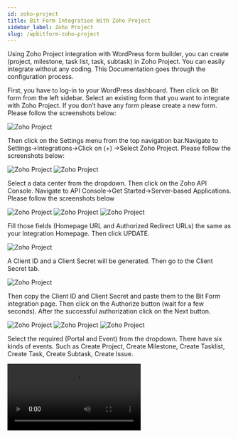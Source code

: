 ```yaml
---
id: zoho-project
title: Bit Form Integration With Zoho Project 
sidebar_label: Zoho Project
slug: /wpbitform-zoho-project
---
```


Using Zoho Project integration with WordPress form builder, you can create (project, milestone, task list, task, subtask) in Zoho Project. You can easily integrate without any coding. This Documentation goes through the configuration process. 

First, you have to log-in to your WordPress dashboard. Then click on Bit form from the left sidebar. Select an existing form that you want to integrate with Zoho Project. If you don’t have any form please create a new form. Please follow the screenshots below:

<Image src="Zoho Project/1.create_form" alt="Zoho Project" w="1020" h="400" />

Then click on the Settings menu from the top navigation bar.Navigate to Settings->Integrations->Click on (+) ->Select Zoho Project. Please follow the screenshots below:

<Image src="Zoho Project/2.Homepage" alt="Zoho Project" w="1020" h="400" />

<Image src="Zoho Project/3.Bit-Form-to-Zoho-Project-integration-select" alt="Zoho Project" w="1020" h="400" />

Select a data center from the dropdown. Then click on the Zoho API Console. Navigate to API Console->Get Started->Server-based Applications. Please follow the screenshots below

<Image src="Zoho Project/4.Bit-Form-to-Zoho-Project-api-console" alt="Zoho Project" w="1020" h="400" />

<Image src="Zoho Project/5.GetStarted" alt="Zoho Project" w="1020" h="400" />

<Image src="Zoho Project/6.api-console-server-based"  alt="Zoho Project" w="1020" h="400" />

Fill those fields (Homepage URL and Authorized Redirect URLs) the same as your Integration Homepage. Then click UPDATE.

<Image src="Zoho Project/7.Bit-Form-to-Zoho-Project-client-details"  alt="Zoho Project" w="1020" h="400" />

A Client ID and a Client Secret will be generated. Then go to the Client Secret tab.

<Image src="Zoho Project/8.Bit-Form-to-Zoho-Project-client-secret"  alt="Zoho Project" w="1020" h="400" />

Then copy the Client ID and Client Secret and paste them to the Bit Form integration page. Then click on the Authorize button (wait for a few seconds). After the successful authorization click on the Next button.

<Image src="Zoho Project/9.Bit-Form-to-Zoho-Project-integration-homepage"  alt="Zoho Project" w="1020" h="400" />

<Image src="Zoho Project/10.Bit-Form-to-Zoho-Project-select"  alt="Zoho Project" w="1020" h="400" />

<Image src="Zoho Project/11.Bit-Form-to-Zoho-Project-integration-authorization"  alt="Zoho Project" w="1020" h="400" />

Select the required (Portal and Event) from the dropdown. There have six kinds of events. Such as Create Project, Create Milestone, Create Tasklist, Create Task, Create Subtask, Create Issue.  

<Video src="12.Bit-Form-to-Zoho-project-field-map" alt="Zoho Project" w="1020" h="400" />

Event->

1.Create Project: Select the Create Project event from the dropdown. Then map the mandatory field. Map all the needed fields to the corresponding fields in your form. To map more fields, click on the (+). The form fields that are relevant to the selected field would be listed in the drop-down under Bit Forms.

 - Project Actions:

 - Project Owner-> By selecting this option you can add a project owner to your project. It’s mandatory to select a project owner for creating a project in the Zoho project.

 - Notice: Do not assign project owners as project users.

 - Task Layout-> Select a layout for your project. It’s a mandatory action.
 - Project Access-> By selecting this option you can change the access control of your project. There are two types of project access. One is Private and the other one is Public. Set the project access to Private if you want the project can be accessed only by the project users in the selected project. If you set it to the Public, the project will be followed and viewed by all the portal users.

 - Project User-> You can assign users for your project.

 - Group Name-> You can assign a group for your project.

 - Project Tags->  You can assign tags name with your project.

2. Create Milestone: Select the Create Milestone event from the dropdown. Then select a project from the dropdown if you had already an existing project. If you don’t have any existing projects, you have to create a new project. To create a new project please follow the above create project actions.

Then map the mandatory field. Map all the needed fields to the corresponding fields in your form. To map more fields, click on the (+). The form fields that are relevant to the selected field would be listed in the drop-down under Bit Forms.

Milestone Actions:

 - Milestone Owner-> By selecting this option you can add a milestone owner to your project. It’s mandatory to select a milestone owner for creating a milestone in your project.

 - Milestone Flag-> Add a Milestone Flag for your milestone. There are two types of milestone flag. One is External and the other is Internal. External milestone will be visible to both the client and project users. Internal milestone will be visible only to the project users. It’s a mandatory action.

 - Milestone Tags-> Add a tag for milestone. 

3. Create Tasklist-> Select the Create Tasklist event from the dropdown. Then select a project from the dropdown if you have already an existing project. If you don’t have any existing projects, you have to create a new project. To create a new project please follow the above create project actions.

You can also assign a tasklist under a milestone. For this, you have to select a milestone from the dropdown if you had already existing milestone. If you don’t have any existing milestones, you have to create a new milestone. To create a new milestone please follow the above create milestone actions.

Then map the mandatory field. Map all the needed fields to the corresponding fields in your form. To map more fields, click on the (+). The form fields that are relevant to the selected field would be listed in the drop-down under Bit Forms.

Tasklist Actions:

 - Tasklist Flag-> Add a Tasklist Flag for your milestone. There are two types of tasklist flags. One is External and the other is Internal. The external tasklist will be visible to both the client and project users. The internal tasklist will be visible only to the project users. It’s a mandatory action.

 - Tasklist Tag->  Add  tags for tasklist. 

4. Create Task-> Select the Create Task event from the dropdown. Then select a project from the dropdown if you had already existing project. If you don’t have any existing projects, you have to create a new project. To create a new project please follow the above Create Project actions.

You can also assign a task under a milestone. For this, you have to select a milestone from the dropdown if you had already existing milestone. If you don’t have any existing milestones, you have to create a new milestone. To create a new milestone please follow the above Create Milestone actions.

You can also assign a task under a tasklist. For this, at first, you have to select a tasklist flag. Then you have to select a tasklist if you had already existing tasklist. If you don’t have any existing tasklist, you have to create a new tasklist. To create a new tasklist please follow the above Create Tasklist actions.

Then map the mandatory field. Map all the needed fields to the corresponding fields in your form. To map more fields, click on the (+). The form fields that are relevant to the selected field would be listed in the drop-down under Bit Forms.

Task Actions:

 - Task Owner-> Add a Task Owner by selecting this action. It’s a mandatory action.

 - Task Attachments-> Add attachments for task.

 - Task Time log-> 
   Select Date: 
   Billing Status:
   Enter Hours:
   Set Start & End Time:
   User:
   Notes:       
 - Task Recurrence-> You can create a task and recreate it anytime using the Recurring functionality in Zoho Projects. When the same set of tasks are repeated after a couple of days, months and year, you can set it as a recurring task so that it automatically gets recreated after a designated period of time. You can set recurring details for a task while creating or editing a task.
 - Task Remainder-> Working on multiple tasks can be tedious and you can lose track of your work. Task reminders can help you stay on top of your work by sending timely emails. With task reminders in Zoho Projects, you don’t miss a single task.
   Daily: The reminder mail will be sent to task owners daily till the due date.
   On due date:A reminder mail will be sent to the specified users on or before the due date.
   Day(s) before due date:A reminder mail will be sent before the due date based on the day(s) specified.
 - Task Tags-> Add tags with task. 

5. Create Subtask-> Select the Create Subtask event from the dropdown. Then select a project from the dropdown if you had already existed project. If you don’t have any existing projects, you have to create a new project. To create a new project please follow the above Create Project actions.

To create a subtask you have to select a task from the dropdown if you had already existed task. If you don’t have any existing tasks, you have to create a new task. To create a new task please follow the above Create Task actions.

You can also assign a subtask under a task milestone. For this, you have to select a milestone from the dropdown if you had already existed milestone. If you don’t have any existing milestones, you have to create a new milestone. To create a new milestone please follow the above Create Milestone actions.

 - You can also assign a subtask under the task of tasklist. For this, at first, you have to select a tasklist flag. There are two types of tasklist flags. One is External and the other is Internal. When you select External if any task remains under this flag all task list will be shown in the below dropdown. Then you have to select a task list if you had already existed tasklist. If you don’t have any existing tasklist, you have to create a new tasklist. To create a new tasklist please follow the above Create Tasklist actions.

 - Then map the mandatory field. Map all the needed fields to the corresponding fields in your form. To map more fields, click on the (+). The form fields that are relevant to the selected field would be listed in the drop-down under Bit Forms.

Subtask Actions:

 - Subtask Owner-> Add a Subtask Owner by selecting this action. It’s a mandatory action.

 - Subtask Attachments-> Add assignments for subtask.

 - Subtask Tags-> Add tags for subtask. 

6. Create Issue: Select the Create Issue event from the dropdown. Then select a project from the dropdown if you had already an existing project. If you don’t have any existing projects, you have to create a new project. To create a new project please follow the above create project actions.

Then map the mandatory field.

You can also create a task under a milestone. For this, you have to select a milestone from the dropdown if you had already existed milestone. If you don’t have any existing milestones, you have to create a new milestone. To create a new milestone please follow the above Create Milestone actions.

Then map the mandatory field. Map all the needed fields to the corresponding fields in your form. To map more fields, click on the (+). The form fields that are relevant to the selected field would be listed in the drop-down under Bit Forms.

Issue Actions:

 - Issue Owner-> By selecting this option you can add an issue owner. It’s mandatory to select an issue owner for creating an issue.

 - Issue Flag-> Add an issue Flag for your milestone. There are two types of issue flag. One is External and the other is Internal. The external issue will be visible to both the client and project users. The internal issue will be visible only to the project users. It’s a mandatory action.

 - Issue Followers-> Select Issue Followers to add project users to the issue.

 - Issue Severity->  

 - Issue Classification->

 - Issue Module->

 - Issue Priority->

 - Issue Attachments->

 - Issue Tags->

Map all the fields, select the necessary Actions to be performed on integration, and then click on the Save button to save your settings.

In the end, create a Workflow for triggering the integration. Select the integration which you created before.

<Video src="13.Bit-Form-to-Zoho-project-workflow" alt="Zoho Desk" w="1020" h="400" />

**Watch the full video here!**

<Video youtube src="https://www.youtube.com/playlist?list=PL7c6CDwwm-AJoFFks8-X5HhaM19_W9y3j" />

